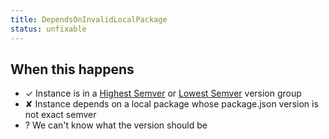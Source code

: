 ```yaml
---
title: DependsOnInvalidLocalPackage
status: unfixable
---
```


## When this happens

- ✓ Instance is in a [Highest Semver](VERSION_GROUP_HIGHEST_SEMVER) or [Lowest Semver](VERSION_GROUP_LOWEST_SEMVER) version group
- ✘ Instance depends on a local package whose package.json version is not exact semver
- ? We can't know what the version should be
